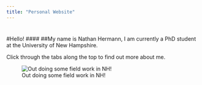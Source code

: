 ```yaml
---
title: "Personal Website"
---
```


# 
#Hello! 
####
##My name is Nathan Hermann, I am currently a PhD student at the University of New Hampshire.

Click through the tabs along the top to find out more about me.

![Out doing some field work in NH!](./me.png)